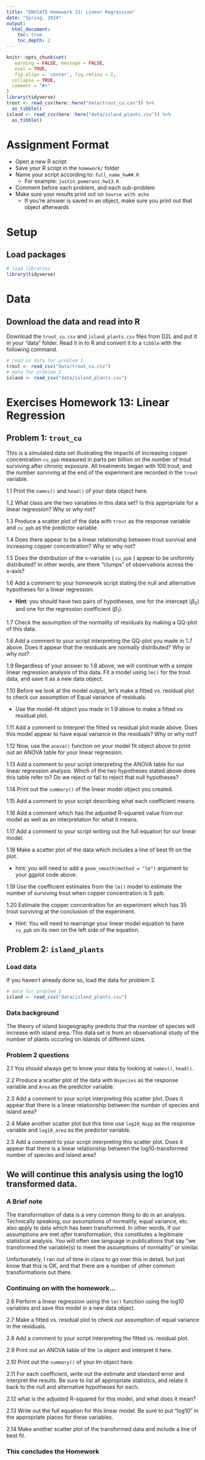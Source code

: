 ```yaml
---
title: "ENVS475 Homework 13: Linear Regression"
date: "Spring, 2024"
output: 
  html_document:
    toc: true
    toc_depth: 2
---
```


```r
knitr::opts_chunk$set(
   warning = FALSE, message = FALSE,
   eval = TRUE,
   fig.align = 'center', fig.retina = 2,
  collapse = TRUE,
  comment = "#>"
)
library(tidyverse)
trout <- read_csv(here::here("data/trout_cu.csv")) %>%
  as_tibble()
island <- read_csv(here::here("data/island_plants.csv")) %>%
  as_tibble()
```



# Assignment Format

* Open a new R script
* Save your R script in the `homework/` folder
* Name your script according to: `full_name_hw##.R`
  + For example: `justin_pomeranz_hw13.R`
* Comment before each problem, and each sub-problem
* Make sure your results print out on `Source with echo`
  + If you're answer is saved in an object, make sure you print out that object afterwards
  
# Setup

## Load packages

```r
# load libraries
library(tidyverse)
```

# Data

## Download the data and read into R

Download the `trout_cu.csv` and `island_plants.csv` files from D2L and put it in your "data" folder. Read it in to R and convert it to a `tibble` with the following command. 

```r
# read in data for problem 1
trout <- read_csv("data/trout_cu.csv") 
# data for problem 2
island <- read_csv("data/island_plants.csv") 
```


# Exercises Homework 13: Linear Regression

## Problem 1: `trout_cu`  

This is a simulated data set illustrating the impacts of increasing copper concentration `cu_ppb` measured in parts per billion on the number of trout surviving after chronic exposure. All treatments began with 100 trout, and the number surviving at the end of the experiment are recorded in the `trout` variable. 

1.1 Print the `names()` and `head()` of your data object here. 
  

1.2 What class are the two variables in this data set? Is this appropriate for a linear regression? Why or why not?


1.3 Produce a scatter plot of the data with `trout` as the response variable and `cu_ppb` as the predictor variable. 


1.4 Does there appear to be a linear relationship between trout survival and increasing copper concentration? Why or why not?


1.5 Does the distribution of the x-variable ( `cu_ppb` ) appear to be uniformly distributed? In other words, are there "clumps" of observations across the x-axis?


1.6 Add a comment to your homework script stating the null and alternative hypotheses for a linear regression.  

  * **Hint**: you should have two pairs of hypotheses, one for the intercept ($\beta_0$) and one for the regression coefficient ($\beta_1$). 


1.7 Check the assumption of the normality of residuals by making a QQ-plot of this data. 


1.8 Add a comment to your script interpreting the QQ-plot you made in 1.7 above. Does it appear that the residuals are normally distributed? Why or why not?  


1.9 Regardless of your answer to 1.8 above, we will continue with a simple linear regression analysis of this data. Fit a model using `lm()` for the trout data, and save it as a new data object. 


1.10 Before we look at the model output, let's make a fitted vs. residual plot to check our assumption of Equal variance of residuals.  

  * Use the model-fit object you made in 1.9 above to make a fitted vs residual plot.  


1.11 Add a comment to Interpret the fitted vs residual plot made above. Does this model appear to have equal variance in the residuals? Why or why not?  

1.12 Now, use the `anova()` function on your model fit object  above to print out an ANOVA table for your linear regression. 


1.13 Add a comment to your script interpreting the ANOVA table for our linear regression analysis. Which of the two hypotheses stated above does this table refer to? Do we reject or fail to reject that null hypotheses? 


1.14 Print out the `summary()` of the linear model object you created. 


1.15 Add a comment to your script describing what each coefficient means. 

1.16 Add a comment which has the adjusted R-squared value from our model as well as an interpretation for what it means.


1.17 Add a comment to your script writing out the full equation for our linear model. 


1.18 Make a scatter plot of the data which includes a line of best fit on the plot.  

* hint: you will need to add a `geom_smooth(method = "lm")` argument to your ggplot code above. 


1.19 Use the coefficient estimates from the `lm()` model to estimate the number of surviving trout when copper concentration is 5 ppb. 

1.20 Estimate the copper concentration for an experiment which has 35 trout surviving at the conclusion of the experiment.  

* Hint: You will need to rearrange your linear model equation to have `cu_ppb` on its own on the left side of the equation. 

## Problem 2: `island_plants`    

### Load data

If you haven't already done so, load the data for problem 2. 

```r
# data for problem 2
island <- read_csv("data/island_plants.csv") 
```
### Data background  

The theory of island biogeography predicts that the number of species will increase with island area. This data set is from an observational study of the number of plants occuring on islands of different sizes.   

### Problem 2 questions  

2.1 You should always get to know your data by looking at `names()`, `head()`. 

2.2 Produce a scatter plot of the data with `Nspecies` as the response variable and `Area` as the predictor variable. 

2.3 Add a comment to your script interpreting this scatter plot. Does it appear that there is a linear relationship between the number of species and island area?  


2.4 Make another scatter plot but this time use `log10_Nspp` as the response variable and `log10_area` as the predictor variable. 


2.5 Add a comment to your script interpreting this scatter plot. Does it appear that there is a linear relationship between the log10-transformed number of species and island area?   


## We will continue this analysis using the log10 transformed data. 

### A Brief note  

The transformation of data is a very common thing to do in an analysis. Technically speaking, our assumptions of normality, equal variance, etc. also apply to data which has been transformed. In other words, if our assumptions are met *after* transformation, this constitutes a legitimate statistical analysis. You will often see language in publications that say "we transformed the variable(s) to meet the assumptions of normality" or similar. 

Unfortunately, I ran out of time in class to go over this in detail, but just know that this is OK, and that there are a number of other common transformations out there. 

### Continuing on with the homework... 

2.6 Perform a linear regression using the `lm()` function using the log10 variables and save this model in a new data object. 

2.7 Make a fitted vs. residual plot to check our assumption of equal variance in the residuals. 

2.8 Add a comment to your script interpreting the fitted vs. residual plot. 


2.9 Print out an ANOVA table of the `lm` object and interpret it here. 

2.10 Print out the `summary()` of your lm object here. 

2.11 For each coefficient, write out the estimate and standard error and interpret the results. Be sure to list all appropriate statistics, and relate it back to the null and alternative hypotheses for each. 

2.12 what is the adjusted R-squared for this model, and what does it mean?


2.13 Write out the full equation for this linear model. Be sure to put "log10" in the appropriate places for these variables. 

2.14 Make another scatter plot of the transformed data and include a line of best fit. 

### This concludes the Homework
